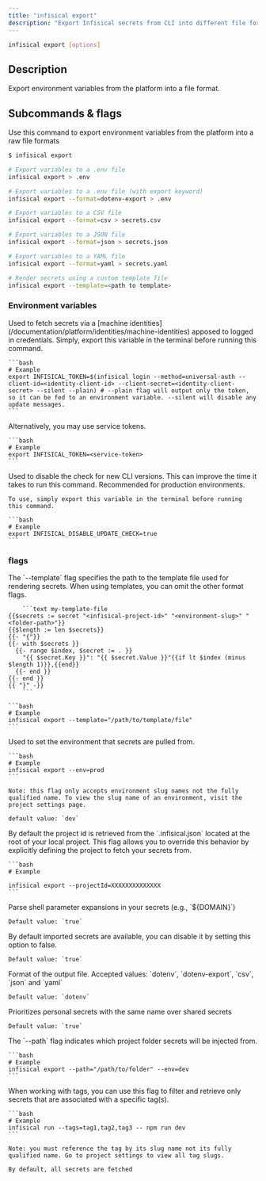 ```yaml
---
title: "infisical export"
description: "Export Infisical secrets from CLI into different file formats"
---
```


```bash
infisical export [options]
```

## Description

Export environment variables from the platform into a file format.

## Subcommands & flags

<Accordion title="infisical export" defaultOpen="true">
  Use this command to export environment variables from the platform into a raw file formats

```bash
$ infisical export

# Export variables to a .env file
infisical export > .env

# Export variables to a .env file (with export keyword)
infisical export --format=dotenv-export > .env

# Export variables to a CSV file
infisical export --format=csv > secrets.csv

# Export variables to a JSON file
infisical export --format=json > secrets.json

# Export variables to a YAML file
infisical export --format=yaml > secrets.yaml

# Render secrets using a custom template file
infisical export --template=<path to template>
```

### Environment variables

  <Accordion title="INFISICAL_TOKEN">
    Used to fetch secrets via a [machine identities](/documentation/platform/identities/machine-identities) apposed to logged in credentials. Simply, export this variable in the terminal before running this command.

    ```bash
    # Example
    export INFISICAL_TOKEN=$(infisical login --method=universal-auth --client-id=<identity-client-id> --client-secret=<identity-client-secret> --silent --plain) # --plain flag will output only the token, so it can be fed to an environment variable. --silent will disable any update messages.
    ```

  <Info>
    Alternatively, you may use service tokens.

    ```bash
    # Example
    export INFISICAL_TOKEN=<service-token>
    ```

  </Info>
  </Accordion>

  <Accordion title="INFISICAL_DISABLE_UPDATE_CHECK">
    Used to disable the check for new CLI versions. This can improve the time it takes to run this command. Recommended for production environments.
    
    To use, simply export this variable in the terminal before running this command.

    ```bash
    # Example
    export INFISICAL_DISABLE_UPDATE_CHECK=true
    ```

  </Accordion>

### flags

  <Accordion title="--template">
    The `--template` flag specifies the path to the template file used for rendering secrets. When using templates, you can omit the other format flags.

    	```text my-template-file
    {{$secrets := secret "<infisical-project-id>" "<environment-slug>" "<folder-path>"}}
    {{$length := len $secrets}}
    {{- "{"}}
    {{- with $secrets }}
      {{- range $index, $secret := . }}
        "{{ $secret.Key }}": "{{ $secret.Value }}"{{if lt $index (minus $length 1)}},{{end}}
      {{- end }}
    {{- end }}
    {{ "}" -}}
    	```

    ```bash
    # Example
    infisical export --template="/path/to/template/file"
    ```

  </Accordion>
  <Accordion title="--env">
    Used to set the environment that secrets are pulled from.

    ```bash
    # Example
    infisical export --env=prod
    ```

    Note: this flag only accepts environment slug names not the fully qualified name. To view the slug name of an environment, visit the project settings page.

    default value: `dev`

  </Accordion>

  <Accordion title="--projectId">
    By default the project id is retrieved from the `.infisical.json` located at the root of your local project. 
    This flag allows you to override this behavior by explicitly defining the project to fetch your secrets from.

    ```bash
    # Example

    infisical export --projectId=XXXXXXXXXXXXXX
    ```

  </Accordion>

  <Accordion title="--expand">
    Parse shell parameter expansions in your secrets (e.g., `${DOMAIN}`)

    Default value: `true`

  </Accordion>

  <Accordion title="--include-imports">
    By default imported secrets are available, you can disable it by setting this option to false.

    Default value: `true`
  </Accordion>

  <Accordion title="--format">
    Format of the output file. Accepted values: `dotenv`, `dotenv-export`, `csv`, `json` and `yaml`

    Default value: `dotenv`

  </Accordion>

  <Accordion title="--secret-overriding">
    Prioritizes personal secrets with the same name over shared secrets

    Default value: `true`

  </Accordion>

  <Accordion title="--path">
    The `--path` flag indicates which project folder secrets will be injected from.

    ```bash
    # Example
    infisical export --path="/path/to/folder" --env=dev
    ```

  </Accordion>

  <Accordion title="--tags">
    When working with tags, you can use this flag to filter and retrieve only secrets that are associated with a specific tag(s).

    ```bash
    # Example
    infisical run --tags=tag1,tag2,tag3 -- npm run dev
    ```

    Note: you must reference the tag by its slug name not its fully qualified name. Go to project settings to view all tag slugs.

    By default, all secrets are fetched

  </Accordion>

</Accordion>
